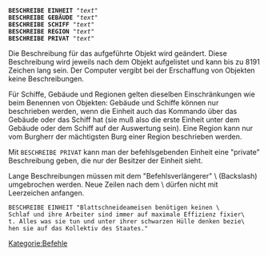 <tt>'''BESCHREIBE EINHEIT''' "''text''"<br />
'''BESCHREIBE GEBÄUDE''' "''text''"<br />
'''BESCHREIBE SCHIFF''' "''text''"<br />
'''BESCHREIBE REGION''' "''text''"<br />
'''BESCHREIBE PRIVAT''' "''text''"</tt>


Die Beschreibung für das aufgeführte Objekt wird geändert. Diese Beschreibung wird jeweils nach dem Objekt aufgelistet und kann bis zu 8191 Zeichen lang sein. Der Computer vergibt bei der Erschaffung von Objekten keine Beschreibungen.

Für Schiffe, Gebäude und Regionen gelten dieselben Einschränkungen wie beim Benennen von Objekten: Gebäude und Schiffe können nur beschrieben werden, wenn die Einheit auch das Kommando über das Gebäude oder das Schiff hat (sie muß also die erste Einheit unter dem Gebäude oder dem Schiff auf der Auswertung sein). Eine Region kann nur vom Burgherr der mächtigsten Burg einer Region beschrieben werden.

Mit <tt>BESCHREIBE PRIVAT</tt> kann man der befehlsgebenden Einheit eine "private" Beschreibung geben, die nur der Besitzer der Einheit sieht.

Lange Beschreibungen müssen mit dem "Befehlsverlängerer" \ (Backslash) umgebrochen werden. Neue Zeilen nach dem \ dürfen nicht mit Leerzeichen anfangen.

 BESCHREIBE EINHEIT "Blattschneideameisen benötigen keinen \
 Schlaf und ihre Arbeiter sind immer auf maximale Effizienz fixier\
 t. Alles was sie tun und unter ihrer schwarzen Hülle denken bezie\
 hen sie auf das Kollektiv des Staates."

[[Kategorie:Befehle]]